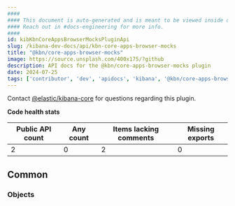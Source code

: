 ```yaml
---
####
#### This document is auto-generated and is meant to be viewed inside our experimental, new docs system.
#### Reach out in #docs-engineering for more info.
####
id: kibKbnCoreAppsBrowserMocksPluginApi
slug: /kibana-dev-docs/api/kbn-core-apps-browser-mocks
title: "@kbn/core-apps-browser-mocks"
image: https://source.unsplash.com/400x175/?github
description: API docs for the @kbn/core-apps-browser-mocks plugin
date: 2024-07-25
tags: ['contributor', 'dev', 'apidocs', 'kibana', '@kbn/core-apps-browser-mocks']
---
```




Contact [@elastic/kibana-core](https://github.com/orgs/elastic/teams/kibana-core) for questions regarding this plugin.

**Code health stats**

| Public API count  | Any count | Items lacking comments | Missing exports |
|-------------------|-----------|------------------------|-----------------|
| 2 | 0 | 2 | 0 |

## Common

### Objects
<DocDefinitionList data={kbnCoreAppsBrowserMocksObj.common.objects}/>


